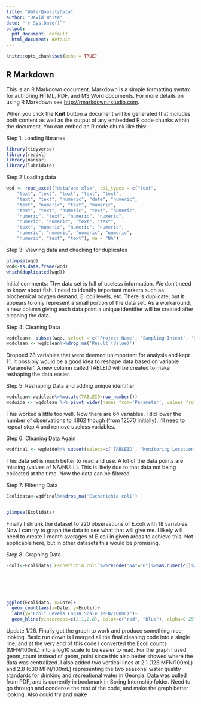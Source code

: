 ---
title: "WaterQualityData"
author: "David White"
date: "`r Sys.Date()`"
output:
  pdf_document: default
  html_document: default
---

```{r setup, include=FALSE}
knitr::opts_chunk$set(echo = TRUE)
```

## R Markdown

This is an R Markdown document. Markdown is a simple formatting syntax for authoring HTML, PDF, and MS Word documents. For more details on using R Markdown see <http://rmarkdown.rstudio.com>.

When you click the **Knit** button a document will be generated that includes both content as well as the output of any embedded R code chunks within the document. You can embed an R code chunk like this:

Step 1: Loading libraries
```{r}
library(tidyverse)
library(readxl)
library(naniar)
library(lubridate)
```

Step 2:Loading data
```{r}
wqd <- read_excel("data/wqd.xlsx", col_types = c("text", 
    "text", "text", "text", "text", "text", 
    "text", "text", "numeric", "date", "numeric", 
    "text", "numeric", "text", "numeric", 
    "text", "text", "numeric", "text", "numeric", 
    "numeric", "text", "numeric", "numeric", 
    "numeric", "numeric", "text", "text", 
    "text", "numeric", "numeric", "numeric", 
    "numeric", "numeric", "numeric", "numeric", 
    "numeric", "text", "text"), na = "NA")
```


Step 3: Viewing data and checking for duplicates
```{r}
glimpse(wqd)
wqd<-as.data.frame(wqd)
which(duplicated(wqd))
```
Initial comments: Thw data set is full of useless information. We don't need to know about fish. I need to identify important markers such as biochemical oxygen demand, E. coli levels, etc. There is duplicate, but it appears to only represent a small portion of the data set. As a workaround, a new column giving each data point a unique identifier will be created after cleaning the data.  


Step 4: Cleaning Data
```{r}
wqdclean<- subset(wqd, select = c('Project Name', 'Sampling Intent', 'Submedia', 'Monitoring Location ID', 'Monitoring Location', 'Date', 'Parameter', 'Result (Value)', 'Units', 'Detection Limit', 'Detection Limit Unit'))
wqdclean <- wqdclean%>%drop_na('Result (Value)')
```
Dropped 28 variables that were deemed unimportant for analysis and kept 11.
It possibly would be a good idea to reshape data based on variable 'Parameter'. A new column called TABLEID will be created to make reshaping the data easier.


Step 5: Reshaping Data and adding unique identifier
```{r}
wqdclean<-wqdclean%>%mutate(TABLEID=row_number())
wqdwide <- wqdclean %>% pivot_wider(names_from='Parameter', values_from ='Result (Value)', id_cols=c('TABLEID', 'Monitoring Location ID', 'Date'))
```
This worked a little too well. Now there are 64 variables. I did lower the number of observations to 4862 though (from 12570 initially). I'll need to repeat step 4 and remove useless variables.


Step 6: Cleaning Data Again
```{r}
wqdfinal <- wqdwide%>% subset(select=c('TABLEID', 'Monitoring Location ID', 'Date', 'Dissolved oxygen (DO)', 'Dissolved oxygen saturation', 'Biochemical oxygen demand, standard conditions', 'Phosphorus', 'Total suspended solids', 'Ammonia-nitrogen', 'Sulfate', 'Inorganic nitrogen (nitrate and nitrite)', 'Escherichia coli', 'Enterococcus')) 
```
This data set is much better to read and use. A lot of the data points are missing (values of NA/NULL). This is likely due to that data not being collected at the time. Now the data can be filtered.


Step 7: Filtering Data
```{r}
Ecolidata<-wqdfinal%>%drop_na('Escherichia coli')


glimpse(Ecolidata)
```
Finally I shrunk the dataset to 220 observations of E.coli with 18 variables. Now I can try to graph the data to see what that will give me. I likely will need to create 1 month averages of E coli in given areas to achieve this. Not applicable here, but in other datasets this would be promising.

Step 8: Graphing Data
```{r}
Ecoli<-Ecolidata$`Escherichia coli`%>%recode("NA"="0")%>%as.numeric()%>%log10()






ggplot(Ecolidata, x=Date)+
  geom_count(aes(x=Date, y=Ecoli))+
  labs(y="Ecoli Levels Log10 Scale (MFN/100mL)")+
  geom_hline(yintercept=c(2.1,2.8), color=c("red", "blue"), alpha=0.25)
```
Update 1/26. Finally got the graph to work and produce something nice looking. Basic run down is I merged all the final cleaning code into a single line, and at the very end of this code I converted the Ecoli counts (MFN/100mL) into a log10 scale to be easier to read. For the graph I used geom_count instead of geom_point since this also better showed where the data was centralized. I also added two vertical lines at 2.1 (126 MFN/100mL) and 2.8 (630 MFN/100mL) representing the two seasonal water quality standards for drinking and recreational water in Georgia. Data was pulled from PDF, and is currently in bookmark in Spring Internship folder. Need to go through and condense the rest of the code, and make the graph better looking. Also could try and make




